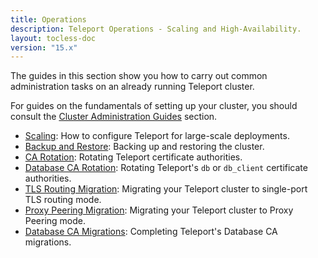 ```yaml
---
title: Operations
description: Teleport Operations - Scaling and High-Availability.
layout: tocless-doc
version: "15.x"
---
```


The guides in this section show you how to carry out common administration tasks
on an already running Teleport cluster.

For guides on the fundamentals of setting up your cluster, you should consult
the [Cluster Administration Guides](/docs/management/admin) section.

- [Scaling](/docs/management/operations/scaling): How to configure Teleport for large-scale deployments.
- [Backup and Restore](/docs/management/operations/backup-restore): Backing up and restoring the cluster.
- [CA Rotation](/docs/management/operations/ca-rotation): Rotating Teleport certificate authorities.
- [Database CA Rotation](/docs/management/operations/db-ca-rotation): Rotating Teleport's `db` or `db_client` certificate authorities.
- [TLS Routing Migration](/docs/management/operations/tls-routing): Migrating your Teleport cluster to single-port TLS routing mode.
- [Proxy Peering Migration](/docs/management/operations/proxy-peering): Migrating your Teleport cluster to Proxy Peering mode.
- [Database CA Migrations](/docs/management/operations/db-ca-migrations): Completing Teleport's Database CA migrations.
